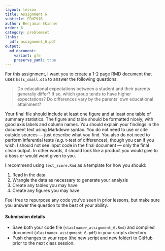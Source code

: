 ```yaml
---
layout: lesson
title: Assignment 6
subtitle: EDH7916
author: Benjamin Skinner
order: 6
category: problemset
links:
  pdf: assignment_6.pdf
output:
  md_document:
    variant: gfm
    preserve_yaml: true
---
```


For this assignment, I want you to create a 1-2 page RMD document that
uses `hsls_small.dta` to answer the following questions:

> Do educational expectations between a student and their parents
> generally differ?  If so, which group tends to have higher
> expectations? Do differences vary by the parents' own educational
> attainment?

Your final file should include at least one figure and at least one
table of summary statistics. The figure and table should be formatted
nicely, with good axis labels and column names. You should explain
your findings in the document text using Markdown syntax. You do not
need to use or cite outside sources --- just describe what you
find. You also do not need to perform inferential tests (_e.g._ t-test
of differences), though you can if you wish. I should not see input
code in the final document --- only the final clean output. In other
words, it should look like a product you would give to a boss or would
want given to you.

I recommend using `test_score.Rmd` as a template for how you should:

1. Read in the data
2. Wrangle the data as necessary to generate your analysis
3. Create any tables you may have
4. Create any figures you may have

Feel free to repurpose any code you've seen in prior lessons, but make
sure you answer the question to the best of your ability.

#### Submission details

- Save both your code file (`<lastname>_assignment_6.Rmd`) and
  compiled document (`<lastname>_assignment_6.pdf`) in your scripts
  directory.
- Push changes to your repo (the new script and new folder) to GitHub
  prior to the next class session.
